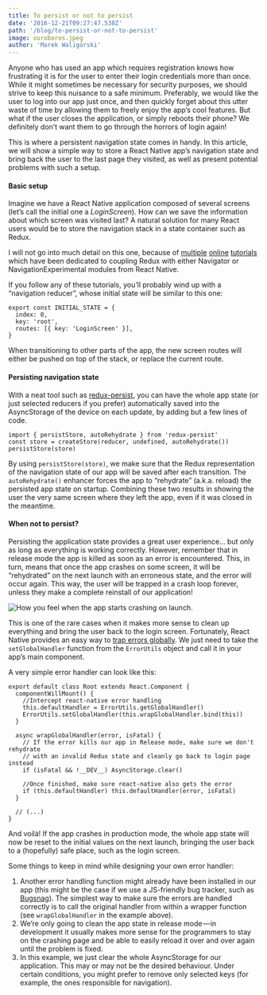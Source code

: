 ```yaml
---
title: To persist or not to persist
date: '2016-12-21T09:27:47.538Z'
path: '/blog/to-persist-or-not-to-persist'
image: ouroboros.jpeg
author: 'Marek Waligórski'
---
```


Anyone who has used an app which requires registration knows how frustrating it is for the user to enter their login credentials more than once. While it might sometimes be necessary for security purposes, we should strive to keep this nuisance to a safe minimum. Preferably, we would like the user to log into our app just once, and then quickly forget about this utter waste of time by allowing them to freely enjoy the app’s cool features. But what if the user closes the application, or simply reboots their phone? We definitely don’t want them to go through the horrors of login again!

This is where a persistent navigation state comes in handy. In this article, we will show a simple way to store a React Native app’s navigation state and bring back the user to the last page they visited, as well as present potential problems with such a setup.

#### Basic setup

Imagine we have a React Native application composed of several screens (let’s call the initial one a _LoginScreen_)_._ How can we save the information about which screen was visited last? A natural solution for many React users would be to store the navigation stack in a state container such as Redux.

I will not go into much detail on this one, because of [multiple](https://medium.com/react-native-training/react-native-navigator-experimental-part-3-adding-tabs-28a2c57356b6#.ctplwuelt) [online](http://blog.thebakery.io/react-native-experimental-navigation-with-redux/) [tutorials](https://medium.com/@satya164/react-natives-navigationexperimental-with-redux-467acee02756#.72wtji1r5) which have been dedicated to coupling Redux with either Navigator or NavigationExperimental modules from React Native.

If you follow any of these tutorials, you’ll probably wind up with a “navigation reducer”, whose initial state will be similar to this one:

```javascript:numberLines=true
export const INITIAL_STATE = {
  index: 0,
  key: 'root',
  routes: [{ key: 'LoginScreen' }],
}
```

When transitioning to other parts of the app, the new screen routes will either be pushed on top of the stack, or replace the current route.

#### Persisting navigation state

With a neat tool such as [redux-persist](https://github.com/rt2zz/redux-persist/), you can have the whole app state (or just selected reducers if you prefer) automatically saved into the AsyncStorage of the device on each update, by adding but a few lines of code.

```javascript:numberLines=true
import { persistStore, autoRehydrate } from 'redux-persist'
const store = createStore(reducer, undefined, autoRehydrate())
persistStore(store)
```

By using `persistStore(store)`, we make sure that the Redux representation of the navigation state of our app will be saved after each transition. The `autoRehydrate()` enhancer forces the app to “rehydrate” (a.k.a. reload) the persisted app state on startup. Combining these two results in showing the user the very same screen where they left the app, even if it was closed in the meantime.

#### When not to persist?

Persisting the application state provides a great user experience… but only as long as everything is working correctly. However, remember that in release mode the app is killed as soon as an error is encountered. This, in turn, means that once the app crashes on some screen, it will be “rehydrated” on the next launch with an erroneous state, and the error will occur again. This way, the user will be trapped in a crash loop forever, unless they make a complete reinstall of our application!

![How you feel when the app starts crashing on launch.](ouroboros.jpeg)

This is one of the rare cases when it makes more sense to clean up everything and bring the user back to the login screen. Fortunately, React Native provides an easy way to [trap errors globally](http://stackoverflow.com/questions/30918349/how-to-catch-uncaught-exception-globally-in-react-native). We just need to take the `setGlobalHandler` function from the `ErrorUtils` object and call it in your app’s main component.

A very simple error handler can look like this:

```javascript:numberLines=true
export default class Root extends React.Component {
  componentWillMount() {
    //Intercept react-native error handling
    this.defaultHandler = ErrorUtils.getGlobalHandler()
    ErrorUtils.setGlobalHandler(this.wrapGlobalHandler.bind(this))
  }

  async wrapGlobalHandler(error, isFatal) {
    // If the error kills our app in Release mode, make sure we don't rehydrate
    // with an invalid Redux state and cleanly go back to login page instead
    if (isFatal && !__DEV__) AsyncStorage.clear()

    //Once finished, make sure react-native also gets the error
    if (this.defaultHandler) this.defaultHandler(error, isFatal)
  }

  // (...)
}
```

And voilà! If the app crashes in production mode, the whole app state will now be reset to the initial values on the next launch, bringing the user back to a (hopefully) safe place, such as the login screen.

Some things to keep in mind while designing your own error handler:

1.  Another error handling function might already have been installed in our app (this might be the case if we use a JS-friendly bug tracker, such as [Bugsnag](https://bugsnag.com/)). The simplest way to make sure the errors are handled correctly is to call the original handler from within a wrapper function (see `wrapGlobalHandler` in the example above).
2.  We’re only going to clean the app state in release mode — in development it usually makes more sense for the programmers to stay on the crashing page and be able to easily reload it over and over again until the problem is fixed.
3.  In this example, we just clear the whole AsyncStorage for our application. This may or may not be the desired behaviour. Under certain conditions, you might prefer to remove only selected keys (for example, the ones responsible for navigation).
